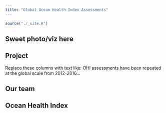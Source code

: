 ```yaml
---
title: "Global Ocean Health Index Assessments"
---
```


```r
source("./_site.R")
```

<div class="page-lead" style="background-image:url(images/regions_1600x800.png)">
<div class="wrap page-lead-content">
<h2>Sweet photo/viz here</h2>

</div><!-- /.page-lead-content. -->
</div><!-- /.page-lead -->

<div class="tiles">

<div class="tile">
<h2 class="post-title"><i class="fa fa-book fa-2x"></i> Project</h2>
<p class="post-excerpt">

<!-- Suggested instructions: Add several sentences describing the project here.  -->
Replace these columns with text like: OHI assessments have been repeated at the global scale from 2012-2016...


</p>
</div>

<div class="tile">
<h2 class="post-title"><i class="fa fa-cubes fa-2x"></i> Our team</h2>
<p class="post-excerpt">

<!-- Suggested instructions: Add several sentences describing the team here.  -->


</p>
</div>

<div class="tile">
<h2 class="post-title"><i class="fa fa-globe fa-2x"></i> Ocean Health Index </h2>
</div>
</div>
